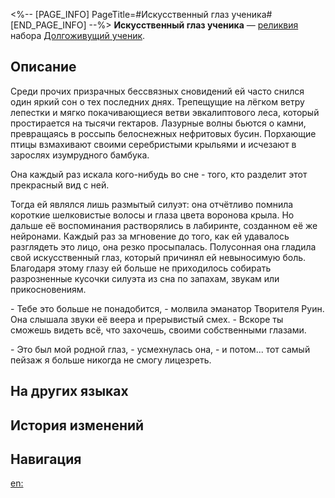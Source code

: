 <%-- [PAGE_INFO]
PageTitle=#Искусственный глаз ученика#
[END_PAGE_INFO] --%>
{{Реликвия Инфобокс
|id          = 61131
|Изображение = Предмет Искусственный глаз ученика.png
|Набор       = Долгоживущий ученик
|Предмет     = Голова
|Упоминания  = 
}}
{{Описание|Высокотехнологичный глаз, у которого когда-то была владелица. Но теперь после извлечения из её тела он абсолютно бесполезен.}}
'''Искусственный глаз ученика''' — [[реликвия]] набора [[Долгоживущий ученик]].

==Описание==
Среди прочих призрачных бессвязных сновидений ей часто снился один яркий сон о тех последних днях. Трепещущие на лёгком ветру лепестки и мягко покачивающиеся ветви эвкалиптового леса, который простирается на тысячи гектаров. Лазурные волны бьются о камни, превращаясь в россыпь белоснежных нефритовых бусин. Порхающие птицы взмахивают своими серебристыми крыльями и исчезают в зарослях изумрудного бамбука.

Она каждый раз искала кого-нибудь во сне - того, кто разделит этот прекрасный вид с ней.

Тогда ей являлся лишь размытый силуэт: она отчётливо помнила короткие шелковистые волосы и глаза цвета воронова крыла. Но дальше её воспоминания растворялись в лабиринте, созданном её же нейронами. Каждый раз за мгновение до того, как ей удавалось разглядеть это лицо, она резко просыпалась. Полусонная она гладила свой искусственный глаз, который причинял ей невыносимую боль. Благодаря этому глазу ей больше не приходилось собирать разрозненные кусочки силуэта из сна по запахам, звукам или прикосновениям.

- Тебе это больше не понадобится, - молвила эманатор Творителя Руин. Она слышала звуки её веера и прерывистый смех. - Вскоре ты сможешь видеть всё, что захочешь, своими собственными глазами.

- Это был мой родной глаз, - усмехнулась она, - и потом... тот самый пейзаж я больше никогда не смогу лицезреть.

==На других языках==
{{На других языках
|en   = Disciple's Prosthetic Eye
|zhs  = 莳者的复明义眼
|zht  = 蒔者的復明義眼
|ja   = {{Rubi|蒔者|じしゃ}}の{{Rubi|光|ひかり}}をもたらす{{Rubi|義眼|ぎがん}}
|ko   = 제자에게 빛을 가져다준 의안
|es   = Ojo prostético de la discípula
|fr   = Prothèse oculaire de Disciple
|ru   = Искусственный глаз ученика
|th   = Disciple's Prosthetic Eye
|vi   = Mắt Giả Phục Minh Của Môn Đồ
|de   = Augenprothese der Jüngerin
|id   = Disciple's Prosthetic Eye
|pt   = Olho Protético da Discípula
}}

==История изменений==
{{История изменений|3.5}}

==Навигация==
{{Набор Реликвий Навбокс|Долгоживущий ученик}}

[[en:]]